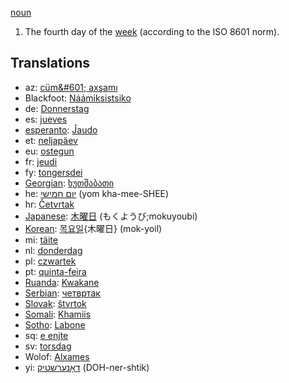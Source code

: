 [[noun]]

#The fourth day of the [[week]] (according to the ISO 8601 norm).

==Translations==
*az: [[cüm&#601; axşamı]]
*Blackfoot: [[Náámiksistsiko]]
*de: [[Donnerstag]]
*es: [[jueves]]
*[[esperanto]]: [[Ĵaudo]]
*et: [[neljapäev]]
*eu: [[ostegun]]
*fr: [[jeudi]]
*fy: [[tongersdei]]
*[[Georgian]]: [[ხუთშაბათი]]
*he: [[יום חמישי]] (yom kha-mee-SHEE)
*hr: [[Četvrtak]]
*[[Japanese]]: [[木曜日]] (もくようび;mokuyoubi)
*[[Korean]]: [[목요일]]{木曜日} (mok-yoil)
*mi: [[täite]]
*nl: [[donderdag]]
*pl: [[czwartek]]
*pt: [[quinta-feira]]
*[[Ruanda]]: [[Kwakane]]
*[[Serbian]]: [[четвртак]]
*[[Slovak]]: [[štvrtok]]
*[[Somali]]: [[Khamiis]]
*[[Sotho]]: [[Labone]]
*sq: [[e enjte]]
*sv: [[torsdag]]
*Wolof: [[Alxames]]
*yi: [[דאָנערשטיק]] (DOH-ner-shtik)